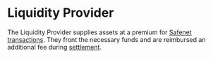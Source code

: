 # Liquidity Provider

The Liquidity Provider supplies assets at a premium for [Safenet transactions](../safenet-transaction.mdx). They front the necessary funds and are reimbursed an additional fee during [settlement](../concepts/settlement.mdx).